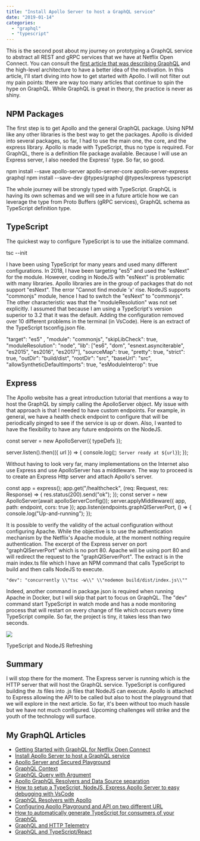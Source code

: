 ```yaml
---
title: "Install Apollo Server to host a GraphQL service"
date: "2019-01-14"
categories: 
  - "graphql"
  - "typescript"
---
```


This is the second post about my journey on prototyping a GraphQL service to abstract all REST and gRPC services that we have at Netflix Open Connect. You can consult the [first article that was describing GraphQL](https://patrickdesjardins.com/blog/?p=6143) and the high-level architecture to have a better idea of the motivation. In this article, I'll start diving into how to get started with Apollo. I will not filter out my pain points: there are way too many articles that continue to spin the hype on GraphQL. While GraphQL is great in theory, the practice is never as shiny.

## NPM Packages

The first step is to get Apollo and the general GraphQL package. Using NPM like any other libraries is the best way to get the packages. Apollo is divided into several packages, so far, I had to use the main one, the core, and the express library. Apollo is made with TypeScript, thus no type is required. For GraphQL, there is a definition file package available. Because I will use an Express server, I also needed the Express' type. So far, so good.

npm install --save apollo-server apollo-server-core apollo-server-express graphql npm install --save-dev @types/graphql @types/express typescript

The whole journey will be strongly typed with TypeScript. GraphQL is having its own schemas and we will see in a future article how we can leverage the type from Proto Buffers (gRPC services), GraphQL schema as TypeScript definition type.

## TypeScript

The quickest way to configure TypeScript is to use the initialize command.

tsc --init

I have been using TypeScript for many years and used many different configurations. In 2018, I have been targeting "es5" and used the "esNext" for the module. However, coding in NodeJS with "esNext" is problematic with many libraries. Apollo libraries are in the group of packages that do not support "esNext". The error "Cannot find module 'x' rise. NodeJS supports "commonjs" module, hence I had to switch the "esNext" to "commonjs". The other characteristic was that the "moduleResolution" was not set explicitly. I assumed that because I am using a TypeScript's version superior to 3.2 that it was the default. Adding the configuration removed over 10 different problems in the terminal (in VsCode). Here is an extract of the TypeScript tsconfig.json file.

"target": "es5" ,
"module": "commonjs",
"skipLibCheck": true,
"moduleResolution": "node",
"lib": ["es6", "dom", "esnext.asynciterable", "es2015", "es2016", "es2017"],
"sourceMap": true,
"pretty": true,
"strict": true,
"outDir": "build/dist",
"rootDir": "src",
"baseUrl": "src",
"allowSyntheticDefaultImports": true,
"esModuleInterop": true

## Express

The Apollo website has a great introduction tutorial that mentions a way to host the GraphQL by simply calling the ApolloServer object. My issue with that approach is that I needed to have custom endpoints. For example, in general, we have a health check endpoint to configure that will be periodically pinged to see if the service is up or down. Also, I wanted to have the flexibility to have any future endpoints on the NodeJS. 

const server = new ApolloServer({ typeDefs });

server.listen().then(({ url }) => {
  console.log(`🚀 Server ready at ${url}`);
});

Without having to look very far, many implementations on the Internet also use Express and use ApolloServer has a middleware. The way to proceed is to create an Express Http server and attach Apollo's server.

const app = express();
app.get("/healthcheck", (req: Request, res: Response) => {
    res.status(200).send("ok");
});
const server = new ApolloServer(await apolloServerConfig());
server.applyMiddleware({ app, path: endpoint, cors: true });
app.listen(endpoints.graphQlServerPort, () => {
        console.log("Up-and-running");
});

It is possible to verify the validity of the actual configuration without configuring Apache. While the objective is to use the authentication mechanism by the Netflix's Apache module, at the moment nothing require authentication. The excerpt of the Express server on port "graphQlServerPort" which is no port 80. Apache will be using port 80 and will redirect the request to the "graphQlServerPort". The extract is in the main index.ts file which I have an NPM command that calls TypeScript to build and then calls NodeJS to execute.

```
"dev": "concurrently \\"tsc -w\\" \\"nodemon build/dist/index.js\\""
```

Indeed, another command in package.json is required when running Apache in Docker, but I will skip that part to focus on GraphQL. The "dev" command start TypeScript in watch mode and has a node monitoring process that will restart on every change of file which occurs every time TypeScript compile. So far, the project is tiny, it takes less than two seconds.

![](images/2018-12-17_16-16-55.gif)

TypeScript and NodeJS Refreshing

## Summary

I will stop there for the moment. The Express server is running which is the HTTP server that will host the GraphQL service. TypeScript is configured building the .ts files into .js files that NodeJS can execute. Apollo is attached to Express allowing the API to be called but also to host the playground that we will explore in the next article. So far, it's been without too much hassle but we have not much configured. Upcoming challenges will strike and the youth of the technology will surface.

## My GraphQL Articles

- [Getting Started with GraphQL for Netflix Open Connect](getting-started-with-graphql-for-netflix-open-connect)
- [Install Apollo Server to host a GraphQL service](install-apollo-server-to-host-a-graphql-service)
- [Apollo Server and Secured Playground](apollo-server-and-secured-playground)
- [GraphQL Context](graphql-context)
- [GraphQL Query with Argument](graphql-query-with-argument)
- [Apollo GraphQL Resolvers and Data Source separation](apollo-graphql-resolvers-and-data-source-separation)
- [How to setup a TypeScript, NodeJS, Express Apollo Server to easy debugging with VsCode](how-to-setup-a-typescript-nodejs-express-apollo-server-to-easy-debugging-with-vscode)
- [GraphQL Resolvers with Apollo](graphql-resolvers-with-apollo)
- [Configuring Apollo Playground and API on two different URL](configuring-apollo-playground-and-api-on-two-different-url)
- [How to automatically generate TypeScript for consumers of your GraphQL](how-to-automatically-generate-typescript-for-consumer-of-your-graphql)
- [GraphQL and HTTP Telemetry](graphql-extension-to-collect-http-and-resolvers-telemetry)  
- [GraphQL and TypeScript/React](how-to-consume-graphql-in-typescript-and-react)
